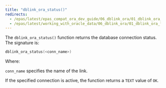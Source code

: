 ```yaml
---
title: "dblink_ora_status()"
redirects:
  - /epas/latest/epas_compat_ora_dev_guide/06_dblink_ora/01_dblink_ora_functions_and_procedures/02_dblink_ora_status/ #generated for docs/epas/reorg-role-use-case-mode
  - /epas/latest/working_with_oracle_data/06_dblink_ora/01_dblink_ora_functions_and_procedures/02_dblink_ora_status/
---
```


<div id="dblink_ora_status" class="registered_link"></div>

The `dblink_ora_status()` function returns the database connection status. The signature is:

```c
dblink_ora_status(<conn_name>)
```

Where:

`conn_name` specifies the name of the link.

If the specified connection is active, the function returns a `TEXT` value of `OK`.
